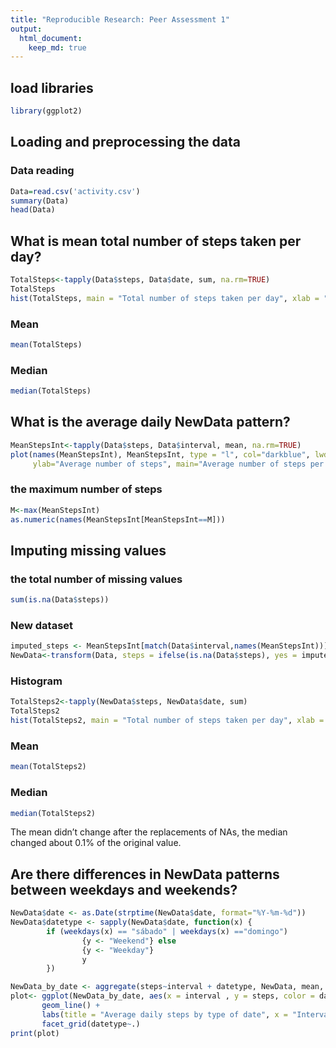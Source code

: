```yaml
---
title: "Reproducible Research: Peer Assessment 1"
output: 
  html_document:
    keep_md: true
---
```

## load libraries

```r
library(ggplot2)

```



## Loading and preprocessing the data

### Data reading

```r
Data=read.csv('activity.csv')
summary(Data)
head(Data)
```


## What is mean total number of steps taken per day?

```r
TotalSteps<-tapply(Data$steps, Data$date, sum, na.rm=TRUE)
TotalSteps
hist(TotalSteps, main = "Total number of steps taken per day", xlab = "Total steps taken per day", col = "Red")
```

### Mean
```r
mean(TotalSteps)
```
### Median
```r
median(TotalSteps)
```


## What is the average daily NewData pattern?

```r
MeanStepsInt<-tapply(Data$steps, Data$interval, mean, na.rm=TRUE)
plot(names(MeanStepsInt), MeanStepsInt, type = "l", col="darkblue", lwd = 2, xlab="Interval",
     ylab="Average number of steps", main="Average number of steps per intervals")

```

###  the maximum number of steps
```r
M<-max(MeanStepsInt)
as.numeric(names(MeanStepsInt[MeanStepsInt==M]))
```

## Imputing missing values
### the total number of missing values
```r
sum(is.na(Data$steps))
```
### New dataset
```r
imputed_steps <- MeanStepsInt[match(Data$interval,names(MeanStepsInt))]
NewData<-transform(Data, steps = ifelse(is.na(Data$steps), yes = imputed_steps, no = Data$steps))

```

### Histogram

```r
TotalSteps2<-tapply(NewData$steps, NewData$date, sum)
TotalSteps2
hist(TotalSteps2, main = "Total number of steps taken per day", xlab = "Total steps taken per day", col ='green')
```

### Mean
```r
mean(TotalSteps2)
```
### Median
```r
median(TotalSteps2)
```

The mean didn’t change after the replacements of NAs, the median changed about 0.1% of the original value.

## Are there differences in NewData patterns between weekdays and weekends?

```r
NewData$date <- as.Date(strptime(NewData$date, format="%Y-%m-%d"))
NewData$datetype <- sapply(NewData$date, function(x) {
        if (weekdays(x) == "sábado" | weekdays(x) =="domingo") 
                {y <- "Weekend"} else 
                {y <- "Weekday"}
                y
        })
```

```r
NewData_by_date <- aggregate(steps~interval + datetype, NewData, mean, na.rm = TRUE)
plot<- ggplot(NewData_by_date, aes(x = interval , y = steps, color = datetype)) +
       geom_line() +
       labs(title = "Average daily steps by type of date", x = "Interval", y = "Average number of steps") +
       facet_grid(datetype~.)
print(plot)

```




